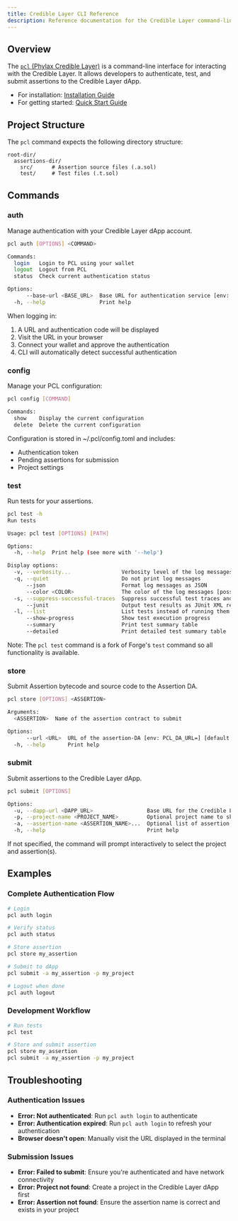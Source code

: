 ```yaml
---
title: Credible Layer CLI Reference
description: Reference documentation for the Credible Layer command-line interface
---
```


## Overview

The [`pcl` (Phylax Credible Layer)](https://github.com/phylaxsystems/pcl/tree/main) is a command-line interface for interacting with the Credible Layer. It allows developers to authenticate, test, and submit assertions to the Credible Layer dApp.

- For installation: [Installation Guide](/credible/credible-install)
- For getting started: [Quick Start Guide](/credible/pcl-quickstart)

## Project Structure

The `pcl` command expects the following directory structure:

```text
root-dir/
  assertions-dir/
    src/      # Assertion source files (.a.sol)
    test/     # Test files (.t.sol)
```

## Commands

### auth

Manage authentication with your Credible Layer dApp account.

```bash
pcl auth [OPTIONS] <COMMAND>

Commands:
  login   Login to PCL using your wallet
  logout  Logout from PCL
  status  Check current authentication status

Options:
      --base-url <BASE_URL>  Base URL for authentication service [env: AUTH_BASE_URL=] [default: https://credible-layer-dapp.pages.dev]
  -h, --help                 Print help
```

When logging in:

1. A URL and authentication code will be displayed
2. Visit the URL in your browser
3. Connect your wallet and approve the authentication
4. CLI will automatically detect successful authentication

### config

Manage your PCL configuration:

```bash
pcl config [COMMAND]

Commands:
  show    Display the current configuration
  delete  Delete the current configuration
```

Configuration is stored in ~/.pcl/config.toml and includes:

- Authentication token
- Pending assertions for submission
- Project settings

### test

Run tests for your assertions.

```bash
pcl test -h
Run tests

Usage: pcl test [OPTIONS] [PATH]

Options:
  -h, --help  Print help (see more with '--help')

Display options:
  -v, --verbosity...                Verbosity level of the log messages.
  -q, --quiet                       Do not print log messages
      --json                        Format log messages as JSON
      --color <COLOR>               The color of the log messages [possible values: auto, always, never]
  -s, --suppress-successful-traces  Suppress successful test traces and show only traces for failures [env: FORGE_SUPPRESS_SUCCESSFUL_TRACES=]
      --junit                       Output test results as JUnit XML report
  -l, --list                        List tests instead of running them
      --show-progress               Show test execution progress
      --summary                     Print test summary table
      --detailed                    Print detailed test summary table
```

Note: The `pcl test` command is a fork of Forge's `test` command so all functionality is available.

### store

Submit Assertion bytecode and source code to the Assertion DA.

```bash
pcl store [OPTIONS] <ASSERTION>

Arguments:
  <ASSERTION>  Name of the assertion contract to submit

Options:
      --url <URL>  URL of the assertion-DA [env: PCL_DA_URL=] [default: http://localhost:5001]
  -h, --help       Print help
```

### submit

Submit assertions to the Credible Layer dApp.

```bash
pcl submit [OPTIONS]

Options:
  -u, --dapp-url <DAPP_URL>                 Base URL for the Credible Layer dApp API [default: http://localhost:3003/api/v1]
  -p, --project-name <PROJECT_NAME>         Optional project name to skip interactive selection
  -a, --assertion-name <ASSERTION_NAME>...  Optional list of assertion names to skip interactive selection
  -h, --help                                Print help
```

If not specified, the command will prompt interactively to select the project and assertion(s).


## Examples

### Complete Authentication Flow

```bash
# Login
pcl auth login

# Verify status
pcl auth status

# Store assertion
pcl store my_assertion

# Submit to dApp
pcl submit -a my_assertion -p my_project

# Logout when done
pcl auth logout
```

### Development Workflow

```bash
# Run tests
pcl test

# Store and submit assertion
pcl store my_assertion
pcl submit -a my_assertion -p my_project
```

## Troubleshooting

### Authentication Issues

- **Error: Not authenticated**: Run `pcl auth login` to authenticate
- **Error: Authentication expired**: Run `pcl auth login` to refresh your authentication
- **Browser doesn't open**: Manually visit the URL displayed in the terminal

### Submission Issues

- **Error: Failed to submit**: Ensure you're authenticated and have network connectivity
- **Error: Project not found**: Create a project in the Credible Layer dApp first
- **Error: Assertion not found**: Ensure the assertion name is correct and exists in your project